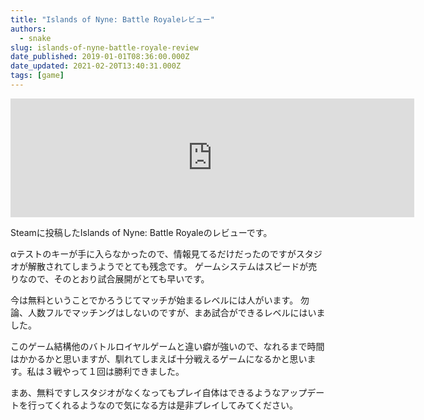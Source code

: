 ```yaml
---
title: "Islands of Nyne: Battle Royaleレビュー"
authors:
  - snake
slug: islands-of-nyne-battle-royale-review
date_published: 2019-01-01T08:36:00.000Z
date_updated: 2021-02-20T13:40:31.000Z
tags: [game]
---
```


<iframe src="https://store.steampowered.com/widget/728540/" frameborder="0" width="646" height="190"></iframe>

Steamに投稿したIslands of Nyne: Battle Royaleのレビューです。

αテストのキーが手に入らなかったので、情報見てるだけだったのですがスタジオが解散されてしまうようでとても残念です。
ゲームシステムはスピードが売りなので、そのとおり試合展開がとても早いです。

今は無料ということでかろうじてマッチが始まるレベルには人がいます。
勿論、人数フルでマッチングはしないのですが、まあ試合ができるレベルにはいました。

このゲーム結構他のバトルロイヤルゲームと違い癖が強いので、なれるまで時間はかかるかと思いますが、馴れてしまえば十分戦えるゲームになるかと思います。私は３戦やって１回は勝利できました。

まあ、無料ですしスタジオがなくなってもプレイ自体はできるようなアップデートを行ってくれるようなので気になる方は是非プレイしてみてください。

